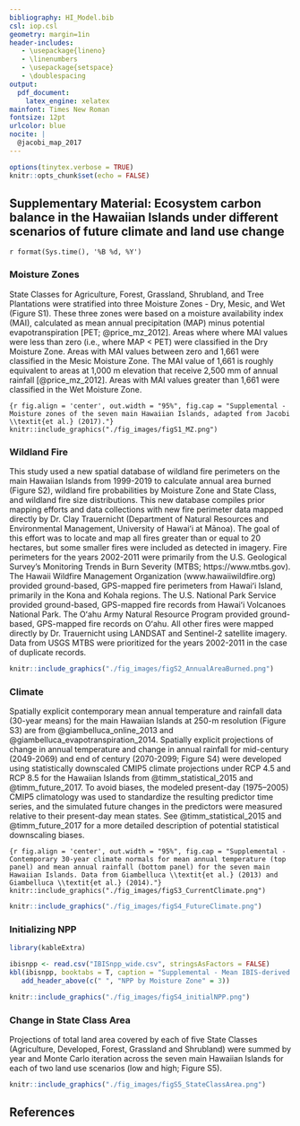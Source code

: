 ```yaml
---
bibliography: HI_Model.bib
csl: iop.csl
geometry: margin=1in
header-includes:
   - \usepackage{lineno}
   - \linenumbers
   - \usepackage{setspace}
   - \doublespacing
output: 
  pdf_document: 
    latex_engine: xelatex
mainfont: Times New Roman
fontsize: 12pt
urlcolor: blue
nocite: |
  @jacobi_map_2017
---
```


```r
options(tinytex.verbose = TRUE)
knitr::opts_chunk$set(echo = FALSE)
```
\raggedright
## Supplementary Material: Ecosystem carbon balance in the Hawaiian Islands under different scenarios of future climate and land use change
`r format(Sys.time(), '%B %d, %Y')`  

### Moisture Zones

State Classes for Agriculture, Forest, Grassland, Shrubland, and Tree Plantations were stratified into three Moisture Zones - Dry, Mesic, and Wet (Figure S1). These three zones were based on a moisture availability index (MAI), calculated as mean annual precipitation (MAP) minus potential evapotranspiration [PET; @price_mz_2012]. Areas where where MAI values were less than zero (i.e., where MAP < PET) were classified in the Dry Moisture Zone. Areas with MAI values between zero and 1,661 were classified in the Mesic Moisture Zone. The MAI value of 1,661 is roughly equivalent to areas at 1,000 m elevation that receive 2,500 mm of annual rainfall [@price_mz_2012]. Areas with MAI values greater than 1,661 were classified in the Wet Moisture Zone.

```{r fig.align = 'center', out.width = "95%", fig.cap = "Supplemental - Moisture zones of the seven main Hawaiian Islands, adapted from Jacobi \\textit{et al.} (2017)."}
knitr::include_graphics("./fig_images/figS1_MZ.png")
```

### Wildland Fire

This study used a new spatial database of wildland fire perimeters on the main Hawaiian Islands from 1999-2019 to calculate annual area burned (Figure S2), wildland fire probabilities by Moisture Zone and State Class, and wildland fire size distributions. This new database compiles prior mapping efforts and data collections with new fire perimeter data mapped directly by Dr. Clay Trauernicht (Department of Natural Resources and Environmental Management, University of Hawaiʻi at Mānoa). The goal of this effort was to locate and map all fires greater than or equal to 20 hectares, but some smaller fires were included as detected in imagery. Fire perimeters for the years 2002-2011 were primarily from the U.S. Geological Survey's Monitoring Trends in Burn Severity (MTBS; https://www.mtbs.gov). The Hawaii Wildfire Management Organization (www.hawaiiwildfire.org) provided ground-based, GPS-mapped fire perimeters from Hawaiʻi Island, primarily in the Kona and Kohala regions. The U.S. National Park Service provided ground-based, GPS-mapped fire records from Hawaiʻi Volcanoes National Park. The Oʻahu Army Natural Resource Program provided ground-based, GPS-mapped fire records on Oʻahu. All other fires were mapped directly by Dr. Trauernicht using LANDSAT and Sentinel-2 satellite imagery. Data from USGS MTBS were prioritized for the years 2002-2011 in the case of duplicate records.

```r
knitr::include_graphics("./fig_images/figS2_AnnualAreaBurned.png")
```

### Climate

Spatially explicit contemporary mean annual temperature and rainfall data (30-year means) for the main Hawaiian Islands at 250-m resolution (Figure S3) are from @giambelluca_online_2013 and @giambelluca_evapotranspiration_2014. Spatially explicit projections of change in annual temperature and change in annual rainfall for mid-century (2049-2069) and end of century (2070-2099; Figure S4) were developed using statistically downscaled CMIP5 climate projections under RCP 4.5 and RCP 8.5 for the Hawaiian Islands from @timm_statistical_2015 and @timm_future_2017. To avoid biases, the modeled present-day (1975–2005) CMIP5 climatology was used to standardize the resulting predictor time series, and the simulated future changes in the predictors were measured relative to their present-day mean states. See @timm_statistical_2015 and @timm_future_2017 for a more detailed description of potential statistical downscaling biases.  

```{r fig.align = 'center', out.width = "95%", fig.cap = "Supplemental - Contemporary 30-year climate normals for mean annual temperature (top panel) and mean annual rainfall (bottom panel) for the seven main Hawaiian Islands. Data from Giambelluca \\textit{et al.} (2013) and Giambelluca \\textit{et al.} (2014)."}
knitr::include_graphics("./fig_images/figS3_CurrentClimate.png")
```
```r
knitr::include_graphics("./fig_images/figS4_FutureClimate.png")
```

### Initializing NPP  





```r
library(kableExtra)

ibisnpp <- read.csv("IBISnpp_wide.csv", stringsAsFactors = FALSE)
kbl(ibisnpp, booktabs = T, caption = "Supplemental - Mean IBIS-derived NPP values by Land Cover and Moisture Zone, in kg of C per square meter per year.") %>%
   add_header_above(c(" ", "NPP by Moisture Zone" = 3))
```

```r
knitr::include_graphics("./fig_images/figS4_initialNPP.png")
```
### Change in State Class Area

Projections of total land area covered by each of five State Classes (Agriculture, Developed, Forest, Grassland and Shrubland) were summed by year and Monte Carlo iteration across the seven main Hawaiian Islands for each of two land use scenarios (low and high; Figure S5).

```r
knitr::include_graphics("./fig_images/figS5_StateClassArea.png")
```

\pagebreak

## References